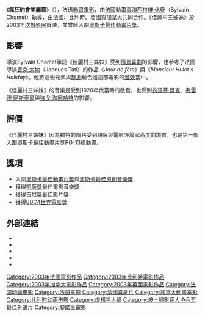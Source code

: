 {{noteTA
|T=zh-cn:疯狂约会美丽都; zh-tw:佳麗村三姊妹; zh-hk:瘋狂約會美麗都;
|G1=Movie
}}
{{Infobox Film
|name       = 佳麗村三姊妹
|original_name  =''Les Triplettes de Belleville''
|image      = 
|director   = {{tsl|en|Sylvain Chomet|西拉維·休曼}}（Sylvain Chomet）
|producer   = {{tsl|en|Didier Brunner|}}<br/>{{tsl|en|Paul Cadieux|}}<br/>{{tsl|en|Regis Ghezelbash|}}<br/>{{tsl|en|Colin Rose|}}<br/>{{tsl|en|Viviane Vanfleteren|}}
|writer     = {{tsl|en|Sylvain Chomet|西拉維·休曼}}（Sylvain Chomet）
|starring   = {{tsl|en|Béatrice Bonifassi|}}<br/>{{tsl|en|Lina Boudreault|}}
|movie_music= {{tsl|en|Benoît Charest|}}  
|distributor= Diaphana Films （法國）<br>Sony Pictures Classics （美國）<br/>Tartan Films （英國） 
|released   = （法國）[[2003年6月|2003年6月11日]] <br/>（英國）2003年8月29日<br/>（美國）2003年11月26日（部分地區上映）
|country    = [[法国电影|法國]]<br/>[[比利时电影|比利時]]<br/>[[加拿大电影|加拿大]]<br/>[[英国电影|英國]]
|runtime    = 78分鐘
|language   = [[法語|法語]]
|imdb_id    = 0286244
|music      = {{tsl|en|Benoît Charest|}}  
|amg_id     = 1:288976
|budget     = $2,000,000 
}}

《'''瘋狂約會美麗都'''》（{{lang-fr|Les Triplettes de Belleville}}），法语[[動畫|動畫]][[電影|電影]]，由[[法國|法國]]動畫[[導演|導演]][[西拉維·休曼|西拉維·休曼]]（Sylvain Chomet）執導，由法國、[[比利時|比利時]]、[[英國|英國]]與[[加拿大|加拿大]]共同合作。《佳麗村三姊妹》於2003年[[坎城影展|坎城影展]]首映，並曾經入圍[[奧斯卡最佳動畫片獎|奧斯卡最佳動畫片獎]]。

==影響==
導演Sylvain Chomet承認《佳麗村三姊妹》受到[[情景喜劇|情景喜劇]]的影響，也參考了法國導演[[賈克·大地|賈克·大地]]（Jacques Tati）的作品《''Jour de fête''》與《''Monsieur Hulot's Holiday''》。他將這些元素與[[默劇|默劇]]融合進這部電影的[[音效|音效]]當中。

《佳麗村三姊妹》的音樂是受到1920年代當時的啟發，也受到[[約瑟芬·貝克|約瑟芬·貝克]]、[[弗雷德·阿斯泰爾|弗雷德·阿斯泰爾]]與[[強戈·海因哈特|強戈·海因哈特]]的影響。

==評價==
《佳麗村三姊妹》因為獨特的風格受到觀眾與電影評論家高度的讚賞，也是第一部入圍奧斯卡最佳動畫片獎[[PG-13|PG-13]]級動畫。

==獎項==
*入圍[[奧斯卡最佳動畫片獎|奧斯卡最佳動畫片獎]]與[[奧斯卡最佳原創音樂獎|奧斯卡最佳原創音樂獎]]
*獲得[[凱薩獎|凱薩獎]]最佳電影音樂獎
*獲得[[吉尼獎最佳影片獎|吉尼獎最佳影片獎]]
*獲得[[BBC4世界電影獎|BBC4世界電影獎]]

==外部連結==
* {{IMDb title|0286244}}
* {{allrovi movie|288976}}
* {{mojo title|tripletsofbelleville}}
* {{rotten-tomatoes|triplets_of_belleville}}
* {{metacritic film|the-triplets-of-belleville}}

{{盧米埃獎最佳影片獎}}
{{衛星獎最佳動畫或混合媒體}}
{{洛杉矶影评人协会奖最佳动画片}}

[[Category:2003年法國電影作品|Category:2003年法國電影作品]]
[[Category:2003年比利時電影作品|Category:2003年比利時電影作品]]
[[Category:2003年加拿大電影作品|Category:2003年加拿大電影作品]]
[[Category:2003年英國電影作品|Category:2003年英國電影作品]]
[[Category:法国动画电影|Category:法国动画电影]]
[[Category:法語電影|Category:法語電影]]
[[Category:法國喜劇片|Category:法國喜劇片]]
[[Category:加拿大動畫電影|Category:加拿大動畫電影]]
[[Category:比利时动画电影|Category:比利时动画电影]]
[[Category:虛構三人組|Category:虛構三人組]]
[[Category:波士顿影评人协会奖最佳外语片|Category:波士顿影评人协会奖最佳外语片]]
[[Category:腳踏車電影|Category:腳踏車電影]]